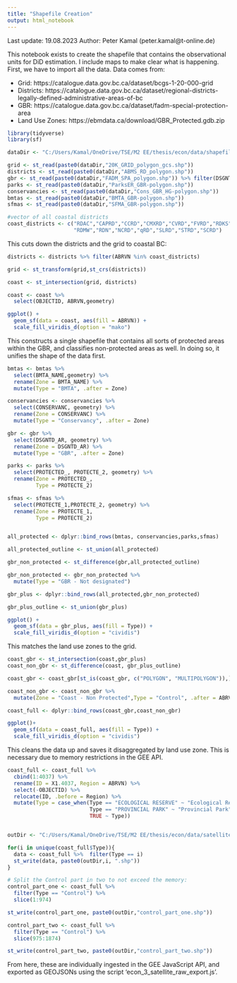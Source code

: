---
title: "Shapefile Creation"
output: html_notebook
---

Last update: 19.08.2023
Author: Peter Kamal (peter.kamal@t-online.de)

This notebook exists to create the shapefile that contains the observational units for DiD estimation. I include maps to make clear what is happening. First, we have to import all the data. Data comes from:

* Grid: https://catalogue.data.gov.bc.ca/dataset/bcgs-1-20-000-grid 
* Districts: https://catalogue.data.gov.bc.ca/dataset/regional-districts-legally-defined-administrative-areas-of-bc 
* GBR: https://catalogue.data.gov.bc.ca/dataset/fadm-special-protection-area 
* Land Use Zones: https://ebmdata.ca/download/GBR_Protected.gdb.zip 

```{r echo=TRUE, message=FALSE, warning=FALSE}
library(tidyverse)
library(sf)

dataDir <- "C:/Users/Kamal/OneDrive/TSE/M2 EE/thesis/econ/data/shapefiles/"

grid <- st_read(paste0(dataDir,"20K_GRID_polygon_gcs.shp"))
districts <- st_read(paste0(dataDir,"ABMS_RD_polygon.shp"))
gbr <- st_read(paste0(dataDir,"FADM_SPA_polygon.shp")) %>% filter(DSGNTD_AR == "Great Bear Rainforest")
parks <- st_read(paste0(dataDir,"ParksER_GBR-polygon.shp"))
conservancies <- st_read(paste0(dataDir,"Cons_GBR_HG-polygon.shp"))
bmtas <- st_read(paste0(dataDir,"BMTA_GBR-polygon.shp"))
sfmas <- st_read(paste0(dataDir,"SFMA_GBR-polygon.shp"))

#vector of all coastal districts
coast_districts <- c("RDAC","CAPRD","CCRD","CMXRD","CVRD","FVRD","RDKS","MVRD",
                     "RDMW","RDN","NCRD","qRD","SLRD","STRD","SCRD")
```


This cuts down the districts and the grid to coastal BC:

```{r message=FALSE, warning=FALSE}
districts <- districts %>% filter(ABRVN %in% coast_districts)

grid <- st_transform(grid,st_crs(districts))

coast <- st_intersection(grid, districts)

coast <- coast %>% 
  select(OBJECTID, ABRVN,geometry)

ggplot() +
  geom_sf(data = coast, aes(fill = ABRVN)) +
  scale_fill_viridis_d(option = "mako")

```

This constructs a single shapefile that contains all sorts of protected areas within the GBR, and classifies non-protected areas as well. In doing so, it unifies the shape of the data first.

```{r message=FALSE, warning=FALSE}
bmtas <- bmtas %>% 
  select(BMTA_NAME,geometry) %>% 
  rename(Zone = BMTA_NAME) %>% 
  mutate(Type = "BMTA", .after = Zone)

conservancies <- conservancies %>% 
  select(CONSERVANC, geometry) %>% 
  rename(Zone = CONSERVANC) %>% 
  mutate(Type = "Conservancy", .after = Zone)

gbr <- gbr %>% 
  select(DSGNTD_AR, geometry) %>% 
  rename(Zone = DSGNTD_AR) %>% 
  mutate(Type = "GBR", .after = Zone)

parks <- parks %>% 
  select(PROTECTED_, PROTECTE_2, geometry) %>% 
  rename(Zone = PROTECTED_,
         Type = PROTECTE_2)

sfmas <- sfmas %>% 
  select(PROTECTE_1,PROTECTE_2, geometry) %>% 
  rename(Zone = PROTECTE_1,
         Type = PROTECTE_2)


all_protected <- dplyr::bind_rows(bmtas, conservancies,parks,sfmas)

all_protected_outline <- st_union(all_protected)

gbr_non_protected <- st_difference(gbr,all_protected_outline)

gbr_non_protected <- gbr_non_protected %>% 
  mutate(Type = "GBR - Not designated")

gbr_plus <- dplyr::bind_rows(all_protected,gbr_non_protected)

gbr_plus_outline <- st_union(gbr_plus)

ggplot() +
  geom_sf(data = gbr_plus, aes(fill = Type)) +
  scale_fill_viridis_d(option = "cividis")
```


This matches the land use zones to the grid.


```{r message=FALSE, warning=FALSE}
coast_gbr <- st_intersection(coast,gbr_plus)
coast_non_gbr <- st_difference(coast, gbr_plus_outline)

coast_gbr <- coast_gbr[st_is(coast_gbr, c("POLYGON", "MULTIPOLYGON")),]

coast_non_gbr <- coast_non_gbr %>% 
  mutate(Zone = "Coast - Non Protected",Type = "Control", .after = ABRVN)

coast_full <- dplyr::bind_rows(coast_gbr,coast_non_gbr)

ggplot()+
  geom_sf(data = coast_full, aes(fill = Type)) +
  scale_fill_viridis_d(option = "cividis")
```


This cleans the data up and saves it disaggregated by land use zone. This is necessary due to memory restrictions in the GEE API.

```{r}
coast_full <- coast_full %>% 
  cbind(1:4037) %>% 
  rename(ID = X1.4037, Region = ABRVN) %>% 
  select(-OBJECTID) %>% 
  relocate(ID, .before = Region) %>% 
  mutate(Type = case_when(Type == "ECOLOGICAL RESERVE" ~ "Ecological Reserve",
                          Type == "PROVINCIAL PARK" ~ "Provincial Park",
                          TRUE ~ Type)) 


outDir <- "C:/Users/Kamal/OneDrive/TSE/M2 EE/thesis/econ/data/satellite_input/v2/"

for(i in unique(coast_full$Type)){
  data <- coast_full %>%  filter(Type == i)
  st_write(data, paste0(outDir,i, ".shp"))
}

# Split the Control part in two to not exceed the memory:
control_part_one <- coast_full %>% 
  filter(Type == "Control") %>% 
  slice(1:974)

st_write(control_part_one, paste0(outDir,"control_part_one.shp"))

control_part_two <- coast_full %>% 
  filter(Type == "Control") %>% 
  slice(975:1874)

st_write(control_part_two, paste0(outDir,"control_part_two.shp"))

```


From here, these are individually ingested in the GEE JavaScript API, and exported as GEOJSONs using the script 'econ_3_satellite_raw_export.js'.

